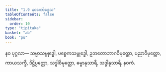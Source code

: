 ```yaml
---
title: "1.9 နဝကော်ဒ္ဒေသ"
tableOfContents: false
sidebar:
  order: 10
type: "tipitaka"
basket: "ab"
book: "pu"
---
```



<DynamicBreadcrumb />

<Division number="15" book="pu">

<Paragraph number="169" book="pu">
<Emphasis>နဝ ပုဂ္ဂလာ—</Emphasis>
</Paragraph>

<Paragraph number="170" book="pu">
သမ္မာသမ္ဗုဒ္ဓေါ, ပစ္စေကသမ္ဗုဒ္ဓေါ, ဥဘတောဘာဂဝိမုတ္တော, ပညာဝိမုတ္တော, ကာယသက္ခီ, ဒိဋ္ဌိပ္ပတ္တော, သဒ္ဓါဝိမုတ္တော, ဓမ္မာနုသာရီ, သဒ္ဓါနုသာရီ.

</Paragraph>
</Division>

<Paragraph number="171" type="center" book="pu">
နဝကံ.
</Paragraph>